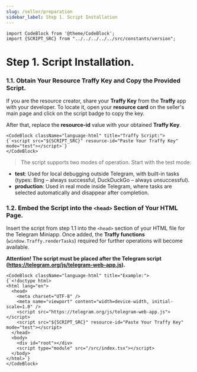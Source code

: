 ```yaml
---
slug: /seller/preparation
sidebar_label: Step 1. Script Installation
---
```


```mdx-code-block
import CodeBlock from '@theme/CodeBlock';
import {SCRIPT_SRC} from "../../../../../src/constants/version";
```

# Step 1. Script Installation.

### 1.1. Obtain Your Resource Traffy Key and Copy the Provided Script.

If you are the resource creator, share your **Traffy Key** from the **Traffy** app with your developer. To locate it, open your **resource card** on the seller's main page and click on the script badge to copy the key.

After that, replace the **resource-id** value with your obtained **Traffy Key**.

```mdx-code-block
<CodeBlock className="language-html" title="Traffy Script:">
{`<script src="${SCRIPT_SRC}" resource-id="Paste Your Traffy Key" mode="test"></script>`}
</CodeBlock>
```

> The script supports two modes of operation. Start with the test mode:

- **test**: Used for local debugging outside Telegram, with built-in tasks (types: Bing – always successful, DuckDuckGo – always unsuccessful).
- **production**: Used in real mode inside Telegram, where tasks are selected automatically and disappear after completion.

### 1.2. Embed the Script into the ```<head>``` Section of Your HTML Page.

Insert the script from step 1.1 into the `<head>` section of your HTML file for the Telegram Miniapp. Once added, the **Traffy functions** (`window.Traffy.renderTasks`) required for further operations will become available.

**Attention! The script must be placed after the Telegram script (https://telegram.org/js/telegram-web-app.js).**

```mdx-code-block
<CodeBlock className="language-html" title="Example:">
{`<!doctype html>
<html lang="en">
  <head>
    <meta charset="UTF-8" />
    <meta name="viewport" content="width=device-width, initial-scale=1.0" />
    <script src="https://telegram.org/js/telegram-web-app.js"></script>
    <script src="${SCRIPT_SRC}" resource-id="Paste Your Traffy Key" mode="test"></script>
  </head>
  <body>
    <div id="root"></div>
    <script type="module" src="/src/index.tsx"></script>
  </body>
</html>`}
</CodeBlock>
```